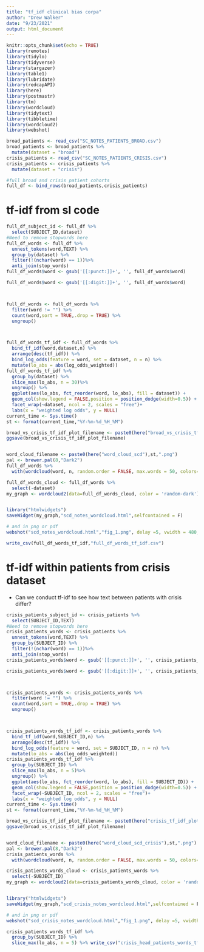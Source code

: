 ```yaml
---
title: "tf_idf clinical bias corpa"
author: "Drew Walker"
date: "9/23/2021"
output: html_document
---
```


```r
knitr::opts_chunk$set(echo = TRUE)
library(remotes)
library(tidylo)
library(tidyverse)
library(stargazer)
library(table1)
library(lubridate)
library(redcapAPI)
library(here)
library(postmastr)
library(tm)
library(wordcloud)
library(tidytext)
library(tibbletime)
library(wordcloud2)
library(webshot)
```

```r
broad_patients <- read_csv("SC_NOTES_PATIENTS_BROAD.csv")
broad_patients <- broad_patients %>% 
  mutate(dataset = "broad")
crisis_patients <- read_csv("SC_NOTES_PATIENTS_CRISIS.csv")
crisis_patients <- crisis_patients %>% 
  mutate(dataset = "crisis")

#full broad and crisis patient cohorts 
full_df <- bind_rows(broad_patients,crisis_patients)


```

# tf-idf from sl code
```r

full_df_subject_id <- full_df %>% 
  select(SUBJECT_ID,dataset)
#Need to remove stopwords here
full_df_words <- full_df %>% 
  unnest_tokens(word,TEXT) %>% 
  group_by(dataset) %>% 
  filter(!(nchar(word) == 1))%>% 
  anti_join(stop_words) 
full_df_words$word <- gsub('[[:punct:]]+', '', full_df_words$word)

full_df_words$word <- gsub('[[:digit:]]+', '', full_df_words$word)



full_df_words <- full_df_words %>%
  filter(word != "") %>% 
  count(word,sort = TRUE,.drop = TRUE) %>% 
  ungroup()



full_df_words_tf_idf <- full_df_words %>% 
  bind_tf_idf(word,dataset,n) %>% 
  arrange(desc(tf_idf)) %>% 
  bind_log_odds(feature = word, set = dataset, n = n) %>% 
  mutate(lo_abs = abs(log_odds_weighted))
full_df_words_tf_idf %>%
  group_by(dataset) %>%
  slice_max(lo_abs, n = 30)%>%
  ungroup() %>%
  ggplot(aes(lo_abs, fct_reorder(word, lo_abs), fill = dataset)) +
  geom_col(show.legend = FALSE,position = position_dodge(width=0.5)) +
  facet_wrap(~dataset, ncol = 2, scales = "free")+
  labs(x = "weighted log odds", y = NULL)
current_time <- Sys.time()
st <- format(current_time,"%Y-%m-%d_%H_%M")

broad_vs_crisis_tf_idf_plot_filename <- paste0(here("broad_vs_crisis_tf_idf_plot"),st,".png") 
ggsave(broad_vs_crisis_tf_idf_plot_filename)


word_cloud_filename <- paste0(here("word_cloud_scd"),st,".png") 
pal <- brewer.pal(8,"Dark2")
full_df_words %>% 
  with(wordcloud(word, n, random.order = FALSE, max.words = 50, colors=pal)) 

full_df_words_cloud <- full_df_words %>% 
  select(-dataset)
my_graph <- wordcloud2(data=full_df_words_cloud, color = 'random-dark')


library("htmlwidgets")
saveWidget(my_graph,"scd_notes_wordcloud.html",selfcontained = F)

# and in png or pdf
webshot("scd_notes_wordcloud.html","fig_1.png", delay =5, vwidth = 480, vheight=480)

write_csv(full_df_words_tf_idf,"full_df_words_tf_idf.csv")

```

# tf-idf within patients from crisis dataset 

* Can we conduct tf-idf to see how text between patients with crisis differ?

```r

crisis_patients_subject_id <- crisis_patients %>% 
  select(SUBJECT_ID,TEXT)
#Need to remove stopwords here
crisis_patients_words <- crisis_patients %>% 
  unnest_tokens(word,TEXT) %>% 
  group_by(SUBJECT_ID) %>% 
  filter(!(nchar(word) == 1))%>% 
  anti_join(stop_words) 
crisis_patients_words$word <- gsub('[[:punct:]]+', '', crisis_patients_words$word)

crisis_patients_words$word <- gsub('[[:digit:]]+', '', crisis_patients_words$word)



crisis_patients_words <- crisis_patients_words %>%
  filter(word != "") %>% 
  count(word,sort = TRUE,.drop = TRUE) %>% 
  ungroup()



crisis_patients_words_tf_idf <- crisis_patients_words %>% 
  bind_tf_idf(word,SUBJECT_ID,n) %>% 
  arrange(desc(tf_idf)) %>% 
  bind_log_odds(feature = word, set = SUBJECT_ID, n = n) %>% 
  mutate(lo_abs = abs(log_odds_weighted))
crisis_patients_words_tf_idf %>%
  group_by(SUBJECT_ID) %>%
  slice_max(lo_abs, n = 5)%>%
  ungroup() %>%
  ggplot(aes(lo_abs, fct_reorder(word, lo_abs), fill = SUBJECT_ID)) +
  geom_col(show.legend = FALSE,position = position_dodge(width=0.5)) +
  facet_wrap(~SUBJECT_ID, ncol = 2, scales = "free")+
  labs(x = "weighted log odds", y = NULL)
current_time <- Sys.time()
st <- format(current_time,"%Y-%m-%d_%H_%M")

broad_vs_crisis_tf_idf_plot_filename <- paste0(here("crisis_tf_idf_plot"),st,".png") 
ggsave(broad_vs_crisis_tf_idf_plot_filename)


word_cloud_filename <- paste0(here("word_cloud_scd_crisis"),st,".png") 
pal <- brewer.pal(8,"Dark2")
crisis_patients_words %>% 
  with(wordcloud(word, n, random.order = FALSE, max.words = 50, colors=pal)) 

crisis_patients_words_cloud <- crisis_patients_words %>% 
  select(-SUBJECT_ID)
my_graph <- wordcloud2(data=crisis_patients_words_cloud, color = 'random-dark')


library("htmlwidgets")
saveWidget(my_graph,"scd_crisis_notes_wordcloud.html",selfcontained = F)

# and in png or pdf
webshot("scd_crisis_notes_wordcloud.html","fig_1.png", delay =5, vwidth = 480, vheight=480)

crisis_patients_words_tf_idf %>%
  group_by(SUBJECT_ID) %>%
  slice_max(lo_abs, n = 5) %>% write_csv("crisis_head_patients_words_tf_idf.csv")

```

